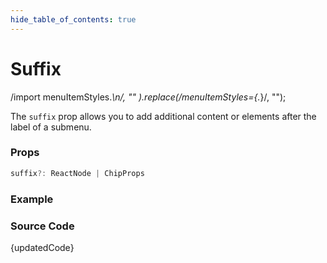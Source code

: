 ```yaml
---
hide_table_of_contents: true
---
```



# Suffix

  /import menuItemStyles.*\n/,
  ""
).replace(/menuItemStyles={.*}/, "");

The `suffix` prop allows you to add additional content or elements after the label of a submenu.

### Props

```ts noCopy
suffix?: ReactNode | ChipProps
```

### Example

<BrowserWindow url="/horizontal-menu/submenu/suffix">
  <Provider>
    <Suffix />
  </Provider>
</BrowserWindow>

### Source Code

<TsToJsCodeSnippet>{updatedCode}</TsToJsCodeSnippet>
